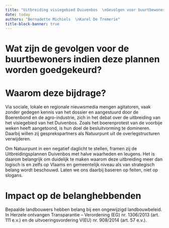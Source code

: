 ```yaml
---
title: "Uitbreiding visiegebied Duivenbos  \nGevolgen voor buurtbewoners"
date: today
authors: "Bernadette Michiels  \nKarel De Tremerie"
title-block-banner: true
---
```




# Wat zijn de gevolgen voor de buurtbewoners indien deze plannen worden goedgekeurd? 

# Waarom deze bijdrage?

Via sociale, lokale en regionale nieuwsmedia mengen agitatoren, vaak zonder gedegen kennis van het dossier en aangestuurd door de Boerenbond en de agro-industrie, zich in het debat over de uitbreiding van het visiegebied van het Duivenbos. Zoals het boerenprotest van de voorbije weken heeft aangetoond, is hun doel de besluitvorming te domineren. Daarbij willen zij gesprekspartners als Natuurpunt uit de overlegstructuren verwijderen.

Om Natuurpunt in een negatief daglicht te stellen, framen zij de Uitbreidingsplannen Duivenbos met halve waarheden en leugens. Het is daarom belangrijk om duidelijk te maken waarom deze uitbreiding meer dan logisch is en zelfs op Vlaams en gemeentelijk niveau als van strategisch belang wordt beschouwd. Laten we ons daarbij baseren op feiten, niet op slogans.


# Impact op de belanghebbenden

Bepaalde landbouwers hebben belang bij een ongewijzigd landbouwbeleid. In Herzele ontvangen Transparantie – Verordening (EG) nr. 1306/2013 (art. 111 e.v.) en de uitvoeringsvordering V(EU) nr. 908/2014 (art. 57 e.v.).


